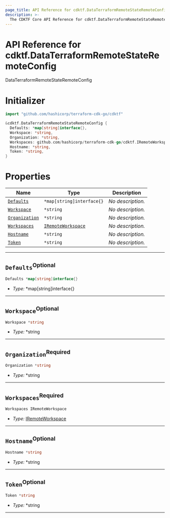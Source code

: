```yaml
---
page_title: API Reference for cdktf.DataTerraformRemoteStateRemoteConfig
description: >-
  The CDKTF Core API Reference for cdktf.DataTerraformRemoteStateRemoteConfig.
---
```


<!-- This file is generated through yarn generate-docs -->

# API Reference for cdktf.DataTerraformRemoteStateRemoteConfig

   DataTerraformRemoteStateRemoteConfig <a name="DataTerraformRemoteStateRemoteConfig" id="cdktf.DataTerraformRemoteStateRemoteConfig"></a>
  
  # Initializer <a name="Initializer" id="cdktf.DataTerraformRemoteStateRemoteConfig.Initializer"></a>
  
  ```go
  import "github.com/hashicorp/terraform-cdk-go/cdktf"
  
  &cdktf.DataTerraformRemoteStateRemoteConfig {
  	Defaults: *map[string]interface{},
  	Workspace: *string,
  	Organization: *string,
  	Workspaces: github.com/hashicorp/terraform-cdk-go/cdktf.IRemoteWorkspace,
  	Hostname: *string,
  	Token: *string,
  }
  ```
  
  # Properties <a name="Properties" id="Properties"></a>
  
  | **Name** | **Type** | **Description** |
  | --- | --- | --- |
  | <code><a href="#cdktf.DataTerraformRemoteStateRemoteConfig.property.defaults">Defaults</a></code> | <code>*map[string]interface{}</code> | *No description.* |
  | <code><a href="#cdktf.DataTerraformRemoteStateRemoteConfig.property.workspace">Workspace</a></code> | <code>*string</code> | *No description.* |
  | <code><a href="#cdktf.DataTerraformRemoteStateRemoteConfig.property.organization">Organization</a></code> | <code>*string</code> | *No description.* |
  | <code><a href="#cdktf.DataTerraformRemoteStateRemoteConfig.property.workspaces">Workspaces</a></code> | <code><a href="#cdktf.IRemoteWorkspace">IRemoteWorkspace</a></code> | *No description.* |
  | <code><a href="#cdktf.DataTerraformRemoteStateRemoteConfig.property.hostname">Hostname</a></code> | <code>*string</code> | *No description.* |
  | <code><a href="#cdktf.DataTerraformRemoteStateRemoteConfig.property.token">Token</a></code> | <code>*string</code> | *No description.* |
  
  ---
  
  ## `Defaults`<sup>Optional</sup> <a name="Defaults" id="cdktf.DataTerraformRemoteStateRemoteConfig.property.defaults"></a>
  
  ```go
  Defaults *map[string]interface{}
  ```
  
  - *Type:* *map[string]interface{}
  
  ---
  
  ## `Workspace`<sup>Optional</sup> <a name="Workspace" id="cdktf.DataTerraformRemoteStateRemoteConfig.property.workspace"></a>
  
  ```go
  Workspace *string
  ```
  
  - *Type:* *string
  
  ---
  
  ## `Organization`<sup>Required</sup> <a name="Organization" id="cdktf.DataTerraformRemoteStateRemoteConfig.property.organization"></a>
  
  ```go
  Organization *string
  ```
  
  - *Type:* *string
  
  ---
  
  ## `Workspaces`<sup>Required</sup> <a name="Workspaces" id="cdktf.DataTerraformRemoteStateRemoteConfig.property.workspaces"></a>
  
  ```go
  Workspaces IRemoteWorkspace
  ```
  
  - *Type:* <a href="#cdktf.IRemoteWorkspace">IRemoteWorkspace</a>
  
  ---
  
  ## `Hostname`<sup>Optional</sup> <a name="Hostname" id="cdktf.DataTerraformRemoteStateRemoteConfig.property.hostname"></a>
  
  ```go
  Hostname *string
  ```
  
  - *Type:* *string
  
  ---
  
  ## `Token`<sup>Optional</sup> <a name="Token" id="cdktf.DataTerraformRemoteStateRemoteConfig.property.token"></a>
  
  ```go
  Token *string
  ```
  
  - *Type:* *string
  
  ---
  
